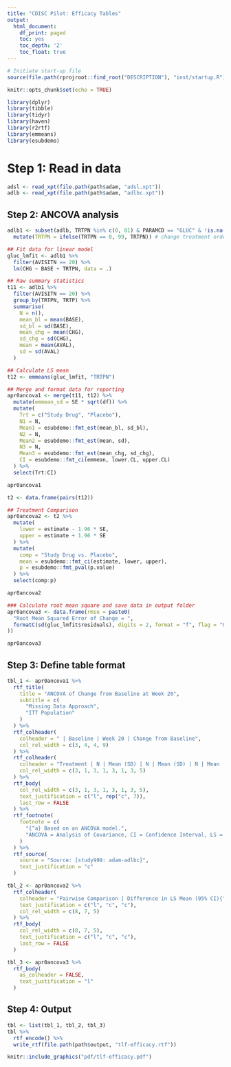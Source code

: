 ```yaml
---
title: "CDISC Pilot: Efficacy Tables"
output:
  html_document:
    df_print: paged
    toc: yes
    toc_depth: '2'
    toc_float: true
---
```


```r
# Initiate start-up file
source(file.path(rprojroot::find_root("DESCRIPTION"), "inst/startup.R"))
```

```r
knitr::opts_chunk$set(echo = TRUE)

library(dplyr)
library(tibble)
library(tidyr)
library(haven)
library(r2rtf)
library(emmeans)
library(esubdemo)
```

# Step 1: Read in data

```r
adsl <- read_xpt(file.path(path$adam, "adsl.xpt"))
adlb <- read_xpt(file.path(path$adam, "adlbc.xpt"))
```

## Step 2: ANCOVA analysis

```r
adlb1 <- subset(adlb, TRTPN %in% c(0, 81) & PARAMCD == "GLUC" & !is.na(AVISITN)) %>%
  mutate(TRTPN = ifelse(TRTPN == 0, 99, TRTPN)) # change treatment order for pairwise comparison

## Fit data for linear model
gluc_lmfit <- adlb1 %>%
  filter(AVISITN == 20) %>%
  lm(CHG ~ BASE + TRTPN, data = .)

## Raw summary statistics
t11 <- adlb1 %>%
  filter(AVISITN == 20) %>%
  group_by(TRTPN, TRTP) %>%
  summarise(
    N = n(),
    mean_bl = mean(BASE),
    sd_bl = sd(BASE),
    mean_chg = mean(CHG),
    sd_chg = sd(CHG),
    mean = mean(AVAL),
    sd = sd(AVAL)
  )

## Calculate LS mean
t12 <- emmeans(gluc_lmfit, "TRTPN")

## Merge and format data for reporting
apr0ancova1 <- merge(t11, t12) %>%
  mutate(emmean_sd = SE * sqrt(df)) %>%
  mutate(
    Trt = c("Study Drug", "Placebo"),
    N1 = N,
    Mean1 = esubdemo::fmt_est(mean_bl, sd_bl),
    N2 = N,
    Mean2 = esubdemo::fmt_est(mean, sd),
    N3 = N,
    Mean3 = esubdemo::fmt_est(mean_chg, sd_chg),
    CI = esubdemo::fmt_ci(emmean, lower.CL, upper.CL)
  ) %>%
  select(Trt:CI)

apr0ancova1
```

```r
t2 <- data.frame(pairs(t12))

## Treatment Comparison
apr0ancova2 <- t2 %>%
  mutate(
    lower = estimate - 1.96 * SE,
    upper = estimate + 1.96 * SE
  ) %>%
  mutate(
    comp = "Study Drug vs. Placebo",
    mean = esubdemo::fmt_ci(estimate, lower, upper),
    p = esubdemo::fmt_pval(p.value)
  ) %>%
  select(comp:p)

apr0ancova2
```

```r
### Calculate root mean square and save data in output folder
apr0ancova3 <- data.frame(rmse = paste0(
  "Root Mean Squared Error of Change = ",
  formatC(sd(gluc_lmfit$residuals), digits = 2, format = "f", flag = "0")
))

apr0ancova3
```

## Step 3: Define table format
```r
tbl_1 <- apr0ancova1 %>%
  rtf_title(
    title = "ANCOVA of Change from Baseline at Week 20",
    subtitle = c(
      "Missing Data Approach",
      "ITT Population"
    )
  ) %>%
  rtf_colheader(
    colheader = " | Baseline | Week 20 | Change from Baseline",
    col_rel_width = c(3, 4, 4, 9)
  ) %>%
  rtf_colheader(
    colheader = "Treatment | N | Mean (SD) | N | Mean (SD) | N | Mean (SD) | LS Mean (95% CI){^a}",
    col_rel_width = c(3, 1, 3, 1, 3, 1, 3, 5)
  ) %>%
  rtf_body(
    col_rel_width = c(3, 1, 3, 1, 3, 1, 3, 5),
    text_justification = c("l", rep("c", 7)),
    last_row = FALSE
  ) %>%
  rtf_footnote(
    footnote = c(
      "{^a} Based on an ANCOVA model.",
      "ANCOVA = Analysis of Covariance, CI = Confidence Interval, LS = Least Squares, SD = Standard Deviation"
    )
  ) %>%
  rtf_source(
    source = "Source: [study999: adam-adlbc]",
    text_justification = "c"
  )
```

```r
tbl_2 <- apr0ancova2 %>%
  rtf_colheader(
    colheader = "Pairwise Comparison | Difference in LS Mean (95% CI){^a} | p-Value",
    text_justification = c("l", "c", "c"),
    col_rel_width = c(8, 7, 5)
  ) %>%
  rtf_body(
    col_rel_width = c(8, 7, 5),
    text_justification = c("l", "c", "c"),
    last_row = FALSE
  )
```

```r
tbl_3 <- apr0ancova3 %>%
  rtf_body(
    as_colheader = FALSE,
    text_justification = "l"
  )
```


## Step 4: Output

```r
tbl <- list(tbl_1, tbl_2, tbl_3)
tbl %>%
  rtf_encode() %>%
  write_rtf(file.path(path$output, "tlf-efficacy.rtf"))
```

```r
knitr::include_graphics("pdf/tlf-efficacy.pdf")
```

